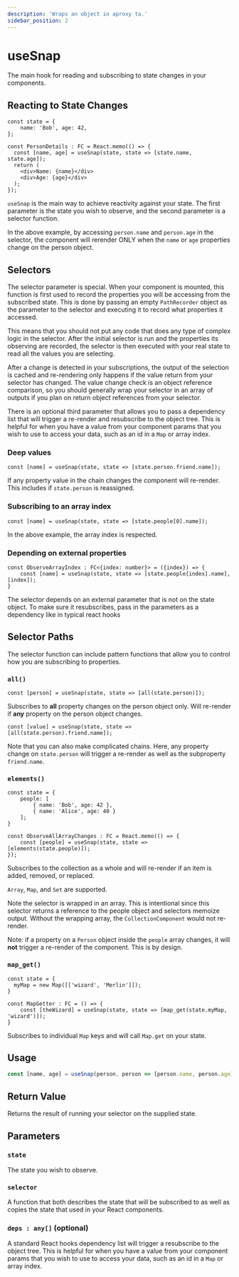 ```yaml
---
description: 'Wraps an object in aproxy ta.'
sidebar_position: 2
---
```


# useSnap

The main hook for reading and subscribing to state changes in your components.

## Reacting to State Changes

```tsx
const state = {    
    name: 'Bob', age: 42,    
};

const PersonDetails : FC = React.memo(() => {
  const [name, age] = useSnap(state, state => [state.name, state.age]);
  return (
    <div>Name: {name}</div>
    <div>Age: {age}</div>
  );
});
```

`useSnap` is the main way to achieve reactivity against your state.  The first parameter is the state you wish to observe, and the second parameter is a selector function.

In the above example, by accessing `person.name` and `person.age` in the selector, the component will rerender ONLY when the `name` or `age` properties change on the person object.  

## Selectors

The selector parameter is special.  When your component is mounted, this function is first used to record the properties you will be accessing from the subscribed state.  This is done by passing an empty `PathRecorder` object as the parameter to the selector and executing it to record what properties it accessed.  

This means that you should not put any code that does any type of complex logic in the selector.  After the initial selector is run and the properties its observing are recorded, the selector is then executed with your real state to read all the values you are selecting.

After a change is detected in your subscriptions, the output of the selection is cached and re-rendering only happens if the value return from your selector has changed.  The value change check is an object reference comparison, so you should generally wrap your selector in an array of outputs if you plan on return object references from your selector.

There is an optional third parameter that allows you to pass a dependency list that will trigger a re-render and resubscribe to the object tree.  This is helpful for when you have a value from your component params that you wish to use to access your data, such as an id in a `Map` or array index. 

### Deep values

```tsx
const [name] = useSnap(state, state => [state.person.friend.name]);
```
If any property value in the chain changes the component will re-render. This includes if `state.person` is reassigned.

### Subscribing to an array index
```tsx
const [name] = useSnap(state, state => [state.people[0].name]);
```
In the above example, the array index is respected.

### Depending on external properties

```tsx
const ObserveArrayIndex : FC<{index: number}> = ({index}) => {    
    const [name] = useSnap(state, state => [state.people[index].name], [index]);
}
```

The selector depends on an external parameter that is not on the state object.  To make sure it resubscribes, pass in the parameters as a dependency like in typical react hooks

## Selector Paths

The selector function can include pattern functions that allow you to control how you are subscribing to properties.

### `all()`
```tsx
const [person] = useSnap(state, state => [all(state.person)]);
```
Subscribes to **all** property changes on the person object only.  Will re-render if **any** property on the person object changes.

```tsx
const [value] = useSnap(state, state => [all(state.person).friend.name]);
```
Note that you can also make complicated chains.  Here, any property change on `state.person` will trigger a re-render as well as the subproperty `friend.name`.

### `elements()`
```tsx
const state = {
    people: [
        { name: 'Bob', age: 42 },
        { name: 'Alice', age: 40 }
    ];
}

const ObserveAllArrayChanges : FC = React.memo(() => {
    const [people] = useSnap(state, state => [elements(state.people)]);
});
```

Subscribes to the collection as a whole and will re-render if an item is added, removed, or replaced.  

`Array`, `Map`, and `Set` are supported. 

Note the selector is wrapped in an array. This is intentional since this selector returns a reference to the people object and selectors memoize output.  Without the wrapping array, the `CollectionComponent` would not re-render.

Note: if a property on a `Person` object inside the `people` array changes, it will **not** trigger a re-render of the component.  This is by design.

### `map_get()`

```tsx
const state = {
  myMap = new Map([['wizard', 'Merlin']]);
}

const MapGetter : FC = () => {    
    const [theWizard] = useSnap(state, state => [map_get(state.myMap, 'wizard')]);
}
```
Subscribes to individual `Map` keys and will call `Map.get` on your state.

## Usage

```typescript
const [name, age] = useSnap(person, person => [person.name, person.age]);
```

## Return Value

Returns the result of running your selector on the supplied state. 

## Parameters

### `state`

The state you wish to observe.  

### `selector`

A function that both describes the state that will be subscribed to as well as copies the state that used in your React components.

### `deps : any[]` (optional)

A standard React hooks dependency list will trigger a resubscribe to the object tree.  This is helpful for when you have a value from your component params that you wish to use to access your data, such as an id in a `Map` or array index. 